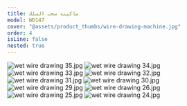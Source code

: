 ```yaml
---
title: ماكينة سحب السلك
model: WD147
cover: "@assets/product_thumbs/wire-drawing-machine.jpg"
order: 4
isLine: false
nested: true
---
```



<ProductTabs />

![wet wire drawing 35.jpg](@assets/article_images/wire-drawing-machine/wet-wire-drawing-35.jpg)
![wet wire drawing 34.jpg](@assets/article_images/wire-drawing-machine/wet-wire-drawing-34.jpg)
![wet wire drawing 33.jpg](@assets/article_images/wire-drawing-machine/wet-wire-drawing-33.jpg)
![wet wire drawing 32.jpg](@assets/article_images/wire-drawing-machine/wet-wire-drawing-32.jpg)
![wet wire drawing 31.jpg](@assets/article_images/wire-drawing-machine/wet-wire-drawing-31.jpg)
![wet wire drawing 30.jpg](@assets/article_images/wire-drawing-machine/wet-wire-drawing-30.jpg)
![wet wire drawing 29.jpg](@assets/article_images/wire-drawing-machine/wet-wire-drawing-29.jpg)
![wet wire drawing 26.jpg](@assets/article_images/wire-drawing-machine/wet-wire-drawing-26.jpg)
![wet wire drawing 25.jpg](@assets/article_images/wire-drawing-machine/wet-wire-drawing-25.jpg)
![wet wire drawing 24.jpg](@assets/article_images/wire-drawing-machine/wet-wire-drawing-24.jpg)
